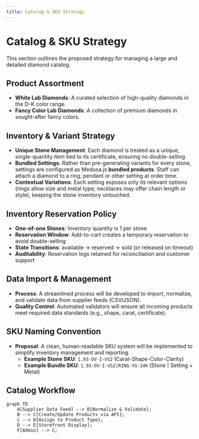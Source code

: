 ```yaml
---
title: Catalog & SKU Strategy
---
```


# Catalog & SKU Strategy

This section outlines the proposed strategy for managing a large and detailed diamond catalog.

## Product Assortment

- **White Lab Diamonds**: A curated selection of high-quality diamonds in the D–K color range.
- **Fancy Color Lab Diamonds**: A collection of premium diamonds in sought-after fancy colors.

## Inventory & Variant Strategy

- **Unique Stone Management**: Each diamond is treated as a unique, single-quantity item tied to its certificate, ensuring no double-selling.
- **Bundled Settings**: Rather than pre-generating variants for every stone, settings are configured as Medusa.js **bundled products**. Staff can attach a diamond to a ring, pendant or other setting at order time.
- **Contextual Variations**: Each setting exposes only its relevant options (rings allow size and metal type; necklaces may offer chain length or style), keeping the stone inventory untouched.

## Inventory Reservation Policy

- **One-of-one Stones**: Inventory quantity is 1 per stone
- **Reservation Window**: Add-to-cart creates a temporary reservation to avoid double-selling
- **State Transitions**: available → reserved → sold (or released on timeout)
- **Auditability**: Reservation logs retained for reconciliation and customer support

## Data Import & Management

- **Process**: A streamlined process will be developed to import, normalize, and validate data from supplier feeds (CSV/JSON).
- **Quality Control**: Automated validators will ensure all incoming products meet required data standards (e.g., shape, carat, certificate).

## SKU Naming Convention

- **Proposal**: A clean, human-readable SKU system will be implemented to simplify inventory management and reporting.
  - **Example Stone SKU**: `1.93-OV-I-VS2` (Carat-Shape-Color-Clarity)
  - **Example Bundle SKU**: `1.93-OV-I-VS2|RING-YG-14K` (Stone | Setting + Metal)

## Catalog Workflow

```mermaid
graph TD
    A[Supplier Data Feed] --> B{Normalize & Validate};
    B --> C[Create/Update Products via API];
    C --> D{Assign to Product Type};
    D --> E[Storefront Display];
    F[Admin] --> C;
```

